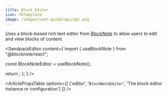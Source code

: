 ```yaml
---
title: Block Editor
icon: TbTemplate
image: /images/user-guide/api/api.png
---
```


Uses a block-based rich text editor from [BlockNote](https://www.blocknotejs.org/) to allow users to edit and view blocks of content. 

<ArticleTabs label1="Usage" label2="Props">
<ArticleTab>

<SandpackEditor content={`import { useBlockNote } from "@blocknote/react";

  const BlockNoteEditor = useBlockNote();

  return <BlockEditor editor={BlockNoteEditor} />;
};`} />

</ArticleTab>
<ArticleTab>

<ArticlePropsTable options={[
  ['editor', '`BlockNoteEditor`', 'The block editor instance or configuration']
]} />

</ArticleTab>
</ArticleTabs>

<ArticleEditContent></ArticleEditContent>